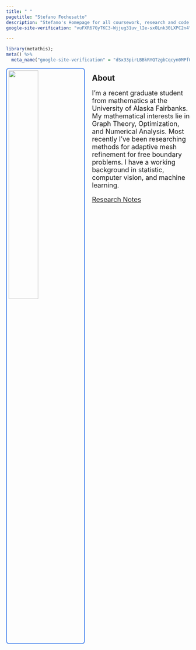 ```yaml
---
title: " "
pagetitle: "Stefano Fochesatto"
description: "Stefano's Homepage for all coursework, research and code."
google-site-verification: "vuFXR67GyTKC3-Wjjug31uv_lIe-sxOLnk30LXPC2n4"

---
```

```r
library(metathis);
meta() %>%
  meta_name("google-site-verification" = "dSx33pirLBBkRYQTzgbCqcyn0MPf0X2aJMikpWvo0Y0")
```

<link rel="stylesheet" href="styles.css" type="text/css">
<link rel="stylesheet" href="academicicons/css/academicons.min.css"/>
<meta name="google-site-verification" content="dSx33pirLBBkRYQTzgbCqcyn0MPf0X2aJMikpWvo0Y0"/> </meta>
<img src="images/profile.jpg" style="width:40%; border: 2px solid #4582ec;
                                                border-radius: 4px; 
                                                padding: 5px; 
                                                border-radius: 8px; 
                                                margin-right: 20px" align="left">
<script data-goatcounter="https://stefanofochesatto.goatcounter.com/count"
        async src="//gc.zgo.at/count.js"></script>
        
                                                
                                      
                              
## About


<font size='4'>
I’m a recent graduate student from mathematics at the University of Alaska Fairbanks. My mathematical
interests lie in Graph Theory, Optimization, and Numerical Analysis. Most recently I’ve been researching
methods for adaptive mesh refinement for free boundary problems. I have a working background in
statistic, computer vision, and machine learning.



<a href="ResearchNotes.html">Research Notes</a>

</font>





